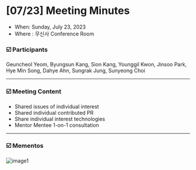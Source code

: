 # [07/23] Meeting Minutes

- When: Sunday, July 23, 2023
- Where : 무신사 Conference Room

### ☑️ Participants

Geuncheol Yeom, Byungsun Kang, Sion Kang, Younggil Kwon, Jinsoo Park, Hye Min Song, Dahye Ahn, Sungrak Jung, Sunyeong Choi

---

### ☑️ Meeting Content

- Shared issues of individual interest
- Shared individual contributed PR
- Share individual interest technologies
- Mentor Mentee 1-on-1 consultation

---

### ☑️ Mementos

![image1](./images/230723_1.jpg)